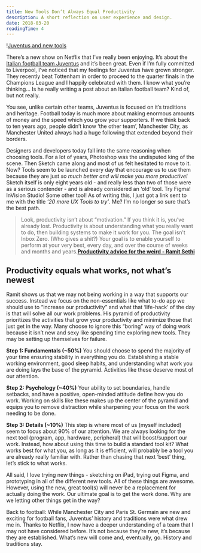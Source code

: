 ```yaml
---
title: New Tools Don’t Always Equal Productivity
description: A short reflection on user experience and design.
date: 2018-03-20
readingTime: 4
---
```


!<a href="/images/articles/juventus.png">Juventus and new tools</a>

There’s a new show on Netflix that I’ve really been enjoying. It’s about the <a href="https://www.netflix.com/title/80211576">Italian football team Juventus</a> and it’s been great. Even if I’m fully committed to Liverpool, I’ve noticed that my feelings for Juventus have grown stronger. They recently beat Tottenham in order to proceed to the quarter finals in the Champions League and I happily celebrated with them. I know what you’re thinking… Is he really writing a post about an Italian football team? Kind of, but not really.

You see, unlike certain other teams, Juventus is focused on it’s traditions and heritage. Football today is much more about making enormous amounts of money and the speed which you grow your supporters. If we think back to ten years ago, people didn’t know ‘the other team’, Manchester City, as Manchester United always had a huge following that extended beyond their borders.

Designers and developers today fall into the same reasoning when choosing tools. For a lot of years, Photoshop was the undisputed king of the scene. Then Sketch came along and most of us felt hesitated to move to it. Now? Tools seem to be launched every day that encourage us to use them because they are just _so much better and will make you more productive!_ Sketch itself is only eight years old - and really less than two of those were as a serious contender - and is already considered an ‘old’ tool. Try Figma! InVision Studio! Some other tool! As of writing this, I just got a link sent to me with the title _‘20 more UX Tools to try’_. Me? I’m no longer so sure that’s the best path.

>Look, productivity isn’t about “motivation.” If you think it is, you’ve already lost. Productivity is about understanding what you really want to do, then building systems to make it work for you. The goal isn’t Inbox Zero. (Who gives a shit?) Your goal is to enable yourself to perform at your very best, every day, and over the course of weeks and months and years.**<a href="https://www.iwillteachyoutoberich.com/blog/productivity-advice-for-the-weird/">Productivity advice for the weird - Ramit Sethi</a>**

## Productivity equals what works, not what’s newest

Ramit shows us that we may not being working in a way that supports our success. Instead we focus on the non-essentials like what to-do app we should use to “increase our productivity” and what that ‘life-hack’ of the day is that will solve all our work problems. His pyramid of productivity prioritizes the activities that grow your productivity and minimize those that just get in the way. Many choose to ignore this “boring” way of doing work because it isn’t new and sexy like spending time exploring new tools. They may be setting up themselves for failure.

**Step 1: Fundamentals (~50%)**
You should choose to spend the majority of your time ensuring stability in everything you do. Establishing a stable working environment, good sleep habits, and understanding what work you are doing lays the base of the pyramid. Activities like these deserve most of our attention.

**Step 2: Psychology (~40%)**
Your ability to set boundaries, handle setbacks, and have a positive, open-minded attitude define how you do work. Working on skills like these makes up the center of the pyramid and equips you to remove distraction while sharpening your focus on the work needing to be done.

**Step 3: Details (~10%)**
This step is where most of us (myself included) seem to focus about 90% of our attention. We are always looking for the next tool (program, app, hardware, peripheral) that will boost/support our work. Instead, how about using this time to build a standard tool kit? What works best for what you, as long as it is efficient, will probably be a tool you are already really familiar with. Rather than chasing that next ‘best’ thing, let’s stick to what works.

All said, I love trying new things - sketching on iPad, trying out Figma, and prototyping in all of the different new tools. All of these things are awesome. However, using the new, great tool(s) will never be a replacement for actually doing the work. Our ultimate goal is to get the work done. Why are we letting other things get in the way?

Back to football: While Manchester City and Paris St. Germain are new and exciting for football fans, Juventus’ history and traditions were what drew me in. Thanks to Netflix, I now have a deeper understanding of a team that I may not have considered before. It’s not because they’re new, it’s because they are established. What’s new will come and, eventually, go. History and traditions stay.